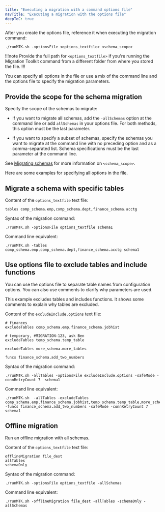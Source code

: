 ```yaml
---
title: "Executing a migration with a command options file"
navTitle: "Executing a migration with the options file"
deepToC: true
---
```


After you create the options file, reference it when executing the migration command:

```shell
./runMTK.sh -optionsFile <options_textfile> <schema_scope>
```

!!!note
   Provide the full path for `<options_textfile>` if you're running the Migration Toolkit command from a different folder from where you stored the file.
!!!

You can specify all options in the file or use a mix of the command line and the options file to specify the migration parameters.

## Provide the scope for the schema migration 

Specify the scope of the schemas to migrate:

-   If you want to migrate all schemas, add the `-allSchemas` option at the command line or add `allSchemas` in your options file. For both methods, this option must be the last parameter.

-   If you want to specify a subset of schemas, specify the schemas you want to migrate at the command line with no preceding option and as a comma-separated list. Schema specifications must be the last parameter at the command line.

See [Migrating schemas](../../07_invoking_mtk/#migrating-schemas) for more information on `<schema_scope>`.

Here are some examples for specifying all options in the file.

## Migrate a schema with specific tables

Content of the `options_textfile` text file:

```
tables comp_schema.emp,comp_schema.dept,finance_schema.acctg
```

Syntax of the migration command:

```shell
./runMTK.sh -optionsFile options_textfile schema1
```

Command line equivalent:

```shell
./runMTK.sh -tables comp_schema.emp,comp_schema.dept,finance_schema.acctg schema1
```

## Use options file to exclude tables and include functions

You can use the options file to separate table names from configuration options.
You can also use comments to clarify why parameters are used.

This example excludes tables and includes functions.
It shows some comments to explain why tables are excluded.

Content of the `excludeInclude.options` text file:

```
# finances
excludeTables comp_schema.emp,finance_schema.jobhist

# temporary, #MIGRATION-123, ask Ben
excludeTables temp_schema.temp_table

excludeTables more_schema.more_tables

funcs finance_schema.add_two_numbers
```

Syntax of the migration command:

```shell
./runMTK.sh -allTables -optionsFile excludeInclude.options -safeMode -connRetryCount 7  schema1
```

Command line equivalent:

```shell
./runMTK.sh  -allTables -excludeTables comp_schema.emp,finance_schema.jobhist,temp_schema.temp_table,more_schema.more_tables -funcs finance_schema.add_two_numbers -safeMode -connRetryCount 7  schema1
```

## Offline migration

Run an offline migration with all schemas.

Content of the `options_textfile` text file:

```
offlineMigration file_dest
allTables
schemaOnly
```

Syntax of the migration command:

```shell
./runMTK.sh -optionsFile options_textfile -allSchemas
```

Command line equivalent:

```shell
./runMTK.sh -offlineMigration file_dest -allTables -schemaOnly -allSchemas
```
